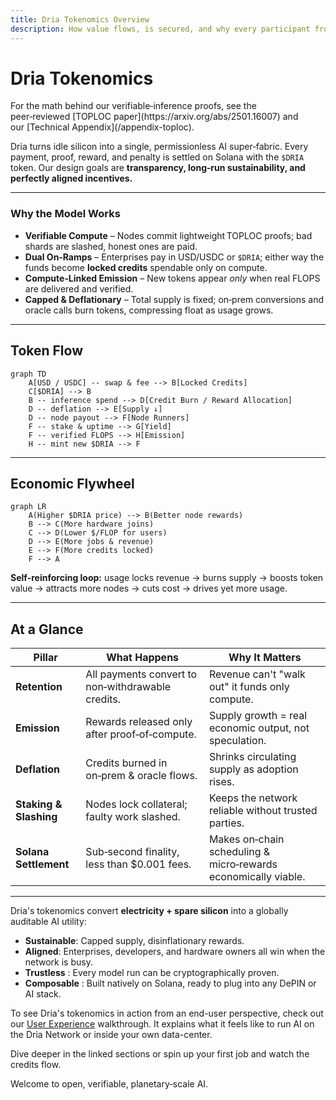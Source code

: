 ```yaml
---
title: Dria Tokenomics Overview
description: How value flows, is secured, and why every participant from enterprises to home node runners wins when they power AI with Dria.
---
```


# Dria Tokenomics

<Note>  
For the math behind our verifiable‑inference proofs, see the peer‑reviewed [TOPLOC paper](https://arxiv.org/abs/2501.16007) and our [Technical Appendix](/appendix-toploc).  
</Note>

Dria turns idle silicon into a single, permissionless AI super‑fabric.
Every payment, proof, reward, and penalty is settled on Solana with the `$DRIA` token.
Our design goals are **transparency, long‑run sustainability, and perfectly aligned incentives.**

---

### Why the Model Works

* **Verifiable Compute** – Nodes commit lightweight TOPLOC proofs; bad shards are slashed, honest ones are paid.
* **Dual On‑Ramps** – Enterprises pay in USD/USDC or `$DRIA`; either way the funds become **locked credits** spendable only on compute.
* **Compute‑Linked Emission** – New tokens appear *only* when real FLOPS are delivered and verified.
* **Capped & Deflationary** – Total supply is fixed; on‑prem conversions and oracle calls burn tokens, compressing float as usage grows.

---

## Token Flow

```mermaid
graph TD
    A[USD / USDC] -- swap & fee --> B[Locked Credits]
    C[$DRIA] --> B
    B -- inference spend --> D[Credit Burn / Reward Allocation]
    D -- deflation --> E[Supply ↓]
    D -- node payout --> F[Node Runners]
    F -- stake & uptime --> G[Yield]
    F -- verified FLOPS --> H[Emission]
    H -- mint new $DRIA --> F
```

---

## Economic Flywheel

```mermaid
graph LR
    A(Higher $DRIA price) --> B(Better node rewards)
    B --> C(More hardware joins)
    C --> D(Lower $/FLOP for users)
    D --> E(More jobs & revenue)
    E --> F(More credits locked)
    F --> A
```

**Self‑reinforcing loop:** usage locks revenue → burns supply → boosts token value → attracts more nodes → cuts cost → drives yet more usage.

---

## At a Glance

| Pillar                 | What Happens                                      | Why It Matters                                                 |
| ---------------------- | ------------------------------------------------- | -------------------------------------------------------------- |
| **Retention**          | All payments convert to non‑withdrawable credits. | Revenue can't "walk out" it funds only compute.                |
| **Emission**           | Rewards released only after proof‑of‑compute.     | Supply growth = real economic output, not speculation.         |
| **Deflation**          | Credits burned in on‑prem & oracle flows.         | Shrinks circulating supply as adoption rises.                  |
| **Staking & Slashing** | Nodes lock collateral; faulty work slashed.       | Keeps the network reliable without trusted parties.            |
| **Solana Settlement**  | Sub‑second finality, less than $0.001 fees.       | Makes on‑chain scheduling & micro‑rewards economically viable. |

---


Dria's tokenomics convert **electricity + spare silicon** into a globally auditable AI utility:

* **Sustainable**: Capped supply, disinflationary rewards.
* **Aligned**: Enterprises, developers, and hardware owners all win when the network is busy.
* **Trustless** : Every model run can be cryptographically proven.
* **Composable** : Built natively on Solana, ready to plug into any DePIN or AI stack.

To see Dria's tokenomics in action from an end-user perspective, check out our [User Experience](/docs/user-experience) walkthrough. It explains what it feels like to run AI on the Dria Network or inside your own data-center.

Dive deeper in the linked sections or spin up your first job and watch the credits flow.

Welcome to open, verifiable, planetary‑scale AI. 